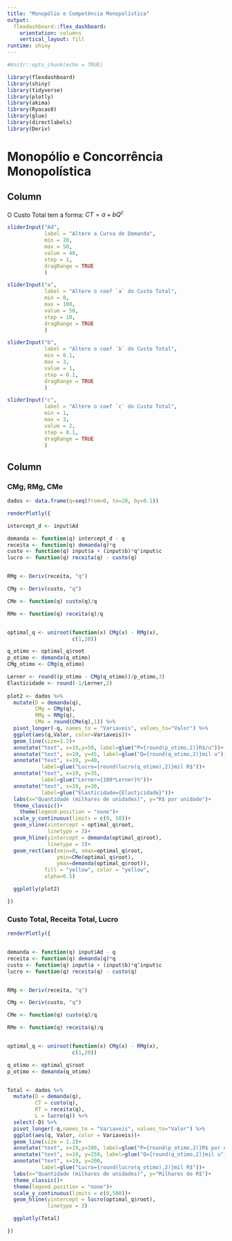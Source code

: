 ```yaml
---
title: "Monopólio e Competência Monopolística"
output: 
  flexdashboard::flex_dashboard:
    orientation: columns
    vertical_layout: fill
runtime: shiny
---
```


```r

#knitr::opts_chunk(echo = TRUE)

library(flexdashboard)
library(shiny)
library(tidyverse)
library(plotly)
library(akima)
library(Ryacas0)
library(glue)
library(directlabels)
library(Deriv)


```

# Monopólio e Concorrência Monopolística


Column {.sidebar data-width=200}
------------------

O Custo Total tem a forma: $CT=a+bQ^{c}$

```r

sliderInput("Ad",
            label = "Altere a Curva de Demanda",
            min = 20,
            max = 50,
            value = 40,
            step = 1,
            dragRange = TRUE
            )

sliderInput("a",
            label = "Altere o coef `a` do Custo Total",
            min = 0,
            max = 100,
            value = 50,
            step = 10,
            dragRange = TRUE
            )

sliderInput("b",
            label = "Altere o coef `b` do Custo Total",
            min = 0.1,
            max = 3,
            value = 1,
            step = 0.1,
            dragRange = TRUE
            )

sliderInput("c",
            label = "Altere o coef `c` do Custo Total",
            min = 1,
            max = 3,
            value = 2,
            step = 0.1,
            dragRange = TRUE
            )

```


Column {data-width=800 .tabset}
-----------------------------------------------------------------------

### CMg, RMg, CMe

```r

dados <- data.frame(q=seq(from=0, to=20, by=0.1))

renderPlotly({

intercept_d <- input$Ad

demanda <- function(q) intercept_d - q
receita <- function(q) demanda(q)*q
custo <- function(q) input$a + (input$b)*q^input$c
lucro <- function(q) receita(q) - custo(q)


RMg <- Deriv(receita, "q")

CMg <- Deriv(custo, "q")

CMe <- function(q) custo(q)/q

RMe <- function(q) receita(q)/q


optimal_q <- uniroot(function(x) CMg(x) - RMg(x), 
                     c(1,20))

q_otimo <- optimal_q$root
p_otimo <- demanda(q_otimo)
CMg_otimo <- CMg(q_otimo)

Lerner <- round((p_otimo - CMg(q_otimo))/p_otimo,3)
Elasticidade <- round(-1/Lerner,2)
    
plot2 <- dados %>% 
  mutate(D = demanda(q),
         CMg = CMg(q),
         RMg = RMg(q),
         CMe = round(CMe(q),1)) %>% 
  pivot_longer(-q, names_to = "Variaveis", values_to="Valor") %>% 
  ggplot(aes(q,Valor, color=Variaveis))+
  geom_line(size=1.2)+
  annotate("text", x=19,y=50, label=glue("P={round(p_otimo,2)}R$/u"))+
  annotate("text", x=19, y=45, label=glue("Q={round(q_otimo,2)}mil u"))+
  annotate("text", x=19, y=40,
           label=glue("Lucro={round(lucro(q_otimo),2)}mil R$"))+
  annotate("text", x=19, y=35,
           label=glue("Lerner={100*Lerner}%"))+
  annotate("text", x=19, y=30,
           label=glue("Elasticidade={Elasticidade}"))+
  labs(x="Quantidade (milhares de unidades)", y="R$ por unidade")+
  theme_classic()+
    theme(legend.position = "none")+
  scale_y_continuous(limits = c(0, 50))+
  geom_vline(xintercept = optimal_q$root,
             linetype = 3)+
  geom_hline(yintercept = demanda(optimal_q$root),
             linetype = 3)+
  geom_rect(aes(xmin=0, xmax=optimal_q$root, 
                ymin=CMe(optimal_q$root), 
                ymax=demanda(optimal_q$root)),
            fill = "yellow", color = "yellow",
            alpha=0.5)

  ggplotly(plot2)

})

```

### Custo Total, Receita Total, Lucro

```r


renderPlotly({


demanda <- function(q) input$Ad - q
receita <- function(q) demanda(q)*q
custo <- function(q) input$a + (input$b)*q^input$c
lucro <- function(q) receita(q) - custo(q)


RMg <- Deriv(receita, "q")

CMg <- Deriv(custo, "q")

CMe <- function(q) custo(q)/q

RMe <- function(q) receita(q)/q


optimal_q <- uniroot(function(x) CMg(x) - RMg(x), 
                     c(1,20))

q_otimo <- optimal_q$root
p_otimo <- demanda(q_otimo)


Total <- dados %>% 
  mutate(D = demanda(q),
         CT = custo(q),
         RT = receita(q),
         L = lucro(q)) %>% 
  select(-D) %>% 
  pivot_longer(-q,names_to = "Variaveis", values_to="Valor") %>% 
  ggplot(aes(q, Valor, color = Variaveis))+
  geom_line(size = 1.2)+
  annotate("text", x=19,y=300, label=glue("P={round(p_otimo,2)}R$ por u"))+
  annotate("text", x=19, y=250, label=glue("Q={round(q_otimo,2)}mil u"))+
  annotate("text", x=19, y=200,
           label=glue("Lucro={round(lucro(q_otimo),2)}mil R$"))+
  labs(x="Quantidade (milhares de unidades)", y="Milhares de R$")+
  theme_classic()+
  theme(legend.position = "none")+
  scale_y_continuous(limits = c(0,500))+
  geom_hline(yintercept = lucro(optimal_q$root),
             linetype = 3)

  ggplotly(Total)

})

```

